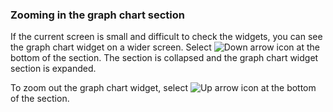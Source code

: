 ### Zooming in the graph chart section

If the current screen is small and difficult to check the widgets, you can see the graph chart widget on a wider screen. Select ![Down arrow icon](/img/ic-caret-down.svg) at the bottom of the <Cmdname sid="active_sessions" className="uitext" /> section. The <Cmdname sid="active_sessions" className="uitext" /> section is collapsed and the graph chart widget section is expanded.

To zoom out the graph chart widget, select ![Up arrow icon](/img/ic-caret-up.svg) at the bottom of the <Cmdname sid="active_sessions" className="uitext" /> section.
